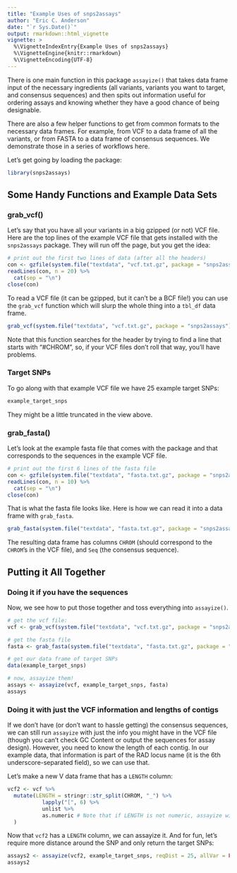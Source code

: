 ```yaml
---
title: "Example Uses of snps2assays"
author: "Eric C. Anderson"
date: "`r Sys.Date()`"
output: rmarkdown::html_vignette
vignette: >
  %\VignetteIndexEntry{Example Uses of snps2assays}
  %\VignetteEngine{knitr::rmarkdown}
  %\VignetteEncoding{UTF-8}
---
```


There is one main function in this package `assayize()` that takes data frame input
of the necessary ingredients (all variants, variants you want to target, and 
consensus sequences) and then spits out information useful for ordering assays
and knowing whether they have a good chance of being designable.

There are also a few helper functions to get from common formats to the necessary data frames.
For example, from VCF to a data frame of all the variants, or from FASTA to a data frame
of consensus sequences.  We demonstrate those in a series of workflows here.

Let's get going by loading the package:
```r
library(snps2assays)
```

## Some Handy Functions and Example Data Sets

### grab_vcf()
Let's say that you have all your variants in a big gzipped (or not) VCF file.  Here are the
top lines of the example VCF file that gets installed with the `snps2assays` package. They will
run off the page, but you get the idea:
```r
# print out the first two lines of data (after all the headers)
con <- gzfile(system.file("textdata", "vcf.txt.gz", package = "snps2assays"))
readLines(con, n = 20) %>%
  cat(sep = "\n")
close(con)
```

To read a VCF file (it can be gzipped, but it can't be a BCF file!) you can use the `grab_vcf` function
which will slurp the whole thing into a `tbl_df` data frame.  
```r
grab_vcf(system.file("textdata", "vcf.txt.gz", package = "snps2assays"))
```
Note that this function searches for 
the header by trying to find a line that starts with "#CHROM", so, if your VCF files don't
roll that way, you'll have problems.  

### Target SNPs
To go along with that example VCF file we have 25 example target SNPs:
```r
example_target_snps
```
They might be a little truncated in the view above.

### grab_fasta()
Let's look at the example fasta file that comes with the package 
and that corresponds to the sequences in 
the example VCF file.
```r
# print out the first 6 lines of the fasta file
con <- gzfile(system.file("textdata", "fasta.txt.gz", package = "snps2assays"))
readLines(con, n = 10) %>%
  cat(sep = "\n")
close(con)
```

That is what the fasta file looks like.  Here is how we can read it into a data frame
with `grab_fasta`.
```r
grab_fasta(system.file("textdata", "fasta.txt.gz", package = "snps2assays"))
```
The resulting data frame has columns `CHROM` (should correspond to the `CHROM`'s in the VCF file),
and `Seq` (the consensus sequence).


## Putting it All Together

### Doing it if you have the sequences
Now, we see how to put those together and toss everything into `assayize()`.
```r
# get the vcf file:
vcf <- grab_vcf(system.file("textdata", "vcf.txt.gz", package = "snps2assays"))

# get the fasta file
fasta <- grab_fasta(system.file("textdata", "fasta.txt.gz", package = "snps2assays"))

# get our data frame of target SNPs
data(example_target_snps)

# now, assayize them!
assays <- assayize(vcf, example_target_snps, fasta)
assays
```


### Doing it with just the VCF information and lengths of contigs

If we don't have (or don't want to hassle getting) the consensus sequences, we can
still run `assayize` with just the info you might have in the VCF file (though you can't
check GC Content or output the sequences for assay design).   However, you need to
know the length of each contig.  In our example data, that information is part
of the RAD locus name (it is the 6th underscore-separated field), so we can use that.

Let's make a new V data frame that has a `LENGTH` column:
```r
vcf2 <- vcf %>%
  mutate(LENGTH = stringr::str_split(CHROM, "_") %>%
           lapply("[", 6) %>%
           unlist %>%
           as.numeric # Note that if LENGTH is not numeric, assayize will throw an error!
  )
```

Now that `vcf2` has a `LENGTH` column, we can assayize it.
And for fun, let's require more distance around the SNP
and only return the target SNPs:
```r
assays2 <- assayize(vcf2, example_target_snps, reqDist = 25, allVar = FALSE)
assays2
```
